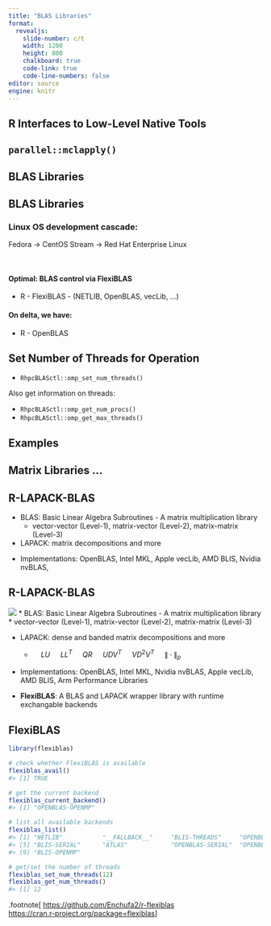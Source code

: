 ```yaml
---
title: "BLAS Libraries"
format: 
  revealjs:
    slide-number: c/t
    width: 1200
    height: 800
    chalkboard: true
    code-link: true
    code-line-numbers: false
editor: source
engine: knitr
---
```


## R Interfaces to Low-Level Native Tools {background-image="/pics/ParallelSoftware/ParallelSoftware8.png" background-size="80%" background-position="center"}

## `parallel::mclapply()` {background-image="/pics/ParallelSoftware/ParallelSoftware9.png" background-size="80%" background-position="center"}

## BLAS Libraries {background-image="/pics/ParallelSoftware/ParallelSoftware10.png" background-size="80%" background-position="center"}

## BLAS Libraries

### Linux OS development cascade:

Fedora $\rightarrow$ CentOS Stream $\rightarrow$ Red Hat Enterprise Linux

$$\qquad$$

#### Optimal: BLAS control via FlexiBLAS

- R - FlexiBLAS - (NETLIB, OpenBLAS, vecLib, ...)

#### On delta, we have: 

- R - OpenBLAS

## Set Number of Threads for Operation

- `RhpcBLASctl::omp_set_num_threads()` 

Also get information on threads:

- `RhpcBLASctl::omp_get_num_procs()`
- `RhpcBLASctl::omp_get_max_threads()`

## Examples

## Matrix Libraries ...

## R-LAPACK-BLAS

* BLAS: Basic Linear Algebra Subroutines - A matrix multiplication library  
  * vector-vector (Level-1), matrix-vector (Level-2), matrix-matrix (Level-3)  

* LAPACK: matrix decompositions and more  

<!--
$$\quad LU \quad LL^T \quad QR \quad UDV^T \quad VD^2V^T \quad\|\cdot\|_p$$ -->

* Implementations: OpenBLAS, Intel MKL, Apple vecLib, AMD BLIS, Nvidia nvBLAS,

## R-LAPACK-BLAS
![](/pics/01-intro/pbdRlib.jpg)
* BLAS: Basic Linear Algebra Subroutines - A matrix multiplication library  
  * vector-vector (Level-1), matrix-vector (Level-2), matrix-matrix (Level-3)  

* LAPACK: dense and banded matrix decompositions and more  
  * $\quad LU$ $\quad LL^T$ $\quad QR$ $\quad UDV^T$ $\quad VD^2V^T$ $\quad\|\cdot\|_p$  

* Implementations: OpenBLAS, Intel MKL, Nvidia nvBLAS, Apple vecLib, AMD BLIS, Arm Performance Libraries  

* **FlexiBLAS**: A BLAS and LAPACK wrapper library with runtime exchangable backends  

## FlexiBLAS

```r
library(flexiblas)

# check whether FlexiBLAS is available
flexiblas_avail()
#> [1] TRUE

# get the current backend
flexiblas_current_backend()
#> [1] "OPENBLAS-OPENMP"

# list all available backends
flexiblas_list()
#> [1] "NETLIB"           "__FALLBACK__"     "BLIS-THREADS"     "OPENBLAS-OPENMP"
#> [5] "BLIS-SERIAL"      "ATLAS"            "OPENBLAS-SERIAL"  "OPENBLAS-THREADS"
#> [9] "BLIS-OPENMP"

# get/set the number of threads
flexiblas_set_num_threads(12)
flexiblas_get_num_threads()
#> [1] 12
```

.footnote[
[https://github.com/Enchufa2/r-flexiblas](https://github.com/Enchufa2/r-flexiblas)  
[https://cran.r-project.org/package=flexiblas](https://cran.r-project.org/package=flexiblas)
]

